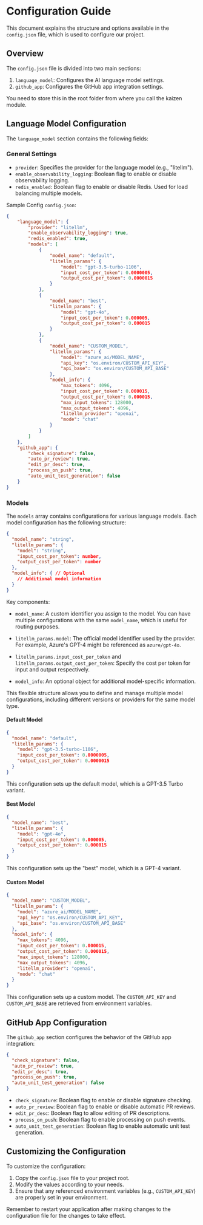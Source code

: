 # Configuration Guide

This document explains the structure and options available in the `config.json` file, which is used to configure our project.

## Overview

The `config.json` file is divided into two main sections:

1. `language_model`: Configures the AI language model settings.
2. `github_app`: Configures the GitHub app integration settings.

You need to store this in the root folder from where you call the kaizen module.

## Language Model Configuration

The `language_model` section contains the following fields:

### General Settings

- `provider`: Specifies the provider for the language model (e.g., "litellm").
- `enable_observability_logging`: Boolean flag to enable or disable observability logging.
- `redis_enabled`: Boolean flag to enable or disable Redis. Used for load balancing multiple models.

Sample Config `config.json`:
```json
{
    "language_model": {
        "provider": "litellm",
        "enable_observability_logging": true,
        "redis_enabled": true,
        "models": [
            {
                "model_name": "default",
                "litellm_params": {
                    "model": "gpt-3.5-turbo-1106",
                    "input_cost_per_token": 0.0000005,
                    "output_cost_per_token": 0.0000015
                }
            },
            {
                "model_name": "best",
                "litellm_params": {
                    "model": "gpt-4o",
                    "input_cost_per_token": 0.000005,
                    "output_cost_per_token": 0.000015
                }
            },
            {
                "model_name": "CUSTOM_MODEL",
                "litellm_params": {
                    "model": "azure_ai/MODEL_NAME",
                    "api_key": "os.environ/CUSTOM_API_KEY",
                    "api_base": "os.environ/CUSTOM_API_BASE"
                },
                "model_info": {
                    "max_tokens": 4096,
                    "input_cost_per_token": 0.000015,
                    "output_cost_per_token": 0.000015,
                    "max_input_tokens": 128000,
                    "max_output_tokens": 4096,
                    "litellm_provider": "openai",
                    "mode": "chat"
                }
            }
        ]
    },
    "github_app": {
        "check_signature": false,
        "auto_pr_review": true,
        "edit_pr_desc": true,
        "process_on_push": true,
        "auto_unit_test_generation": false
    }
}
```

### Models

The `models` array contains configurations for various language models. Each model configuration has the following structure:

```json
{
  "model_name": "string",
  "litellm_params": {
    "model": "string",
    "input_cost_per_token": number,
    "output_cost_per_token": number
  },
  "model_info": { // Optional
    // Additional model information
  }
}
```

Key components:

- `model_name`: A custom identifier you assign to the model. You can have multiple configurations with the same `model_name`, which is useful for routing purposes.

- `litellm_params.model`: The official model identifier used by the provider. For example, Azure's GPT-4 might be referenced as `azure/gpt-4o`.

- `litellm_params.input_cost_per_token` and `litellm_params.output_cost_per_token`: Specify the cost per token for input and output respectively.

- `model_info`: An optional object for additional model-specific information.

This flexible structure allows you to define and manage multiple model configurations, including different versions or providers for the same model type.

#### Default Model

```json
{
  "model_name": "default",
  "litellm_params": {
    "model": "gpt-3.5-turbo-1106",
    "input_cost_per_token": 0.0000005,
    "output_cost_per_token": 0.0000015
  }
}
```

This configuration sets up the default model, which is a GPT-3.5 Turbo variant.

#### Best Model

```json
{
  "model_name": "best",
  "litellm_params": {
    "model": "gpt-4o",
    "input_cost_per_token": 0.000005,
    "output_cost_per_token": 0.000015
  }
}
```

This configuration sets up the "best" model, which is a GPT-4 variant.

#### Custom Model

```json
{
  "model_name": "CUSTOM_MODEL",
  "litellm_params": {
    "model": "azure_ai/MODEL_NAME",
    "api_key": "os.environ/CUSTOM_API_KEY",
    "api_base": "os.environ/CUSTOM_API_BASE"
  },
  "model_info": {
    "max_tokens": 4096,
    "input_cost_per_token": 0.000015,
    "output_cost_per_token": 0.000015,
    "max_input_tokens": 128000,
    "max_output_tokens": 4096,
    "litellm_provider": "openai",
    "mode": "chat"
  }
}
```

This configuration sets up a custom model. The `CUSTOM_API_KEY` and `CUSTOM_API_BASE` are retrieved from environment variables.

## GitHub App Configuration

The `github_app` section configures the behavior of the GitHub app integration:

```json
{
  "check_signature": false,
  "auto_pr_review": true,
  "edit_pr_desc": true,
  "process_on_push": true,
  "auto_unit_test_generation": false
}
```

- `check_signature`: Boolean flag to enable or disable signature checking.
- `auto_pr_review`: Boolean flag to enable or disable automatic PR reviews.
- `edit_pr_desc`: Boolean flag to allow editing of PR descriptions.
- `process_on_push`: Boolean flag to enable processing on push events.
- `auto_unit_test_generation`: Boolean flag to enable automatic unit test generation.

## Customizing the Configuration

To customize the configuration:

1. Copy the `config.json` file to your project root.
2. Modify the values according to your needs.
3. Ensure that any referenced environment variables (e.g., `CUSTOM_API_KEY`) are properly set in your environment.

Remember to restart your application after making changes to the configuration file for the changes to take effect.
